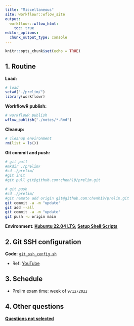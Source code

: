 ```yaml
---
title: "Miscellaneous"
site: workflowr::wflow_site
output:
  workflowr::wflow_html:
    toc: true
editor_options:
  chunk_output_type: console
---
```


```r
knitr::opts_chunk$set(echo = TRUE)
```

## 1. Routine

**Load:**

```r
# load
setwd("./prelim/")
library(workflowr)
```

**WorkflowR publish:**

```r
# workflowR publish
wflow_publish("./notes/*.Rmd")
```

**Cleanup:**

```r
# cleanup environment
rm(list = ls())
```

**Git commit and push:**

```bash
# git pull
#mkdir ./prelim/
#cd ./prelim/ 
#git init
#git pull git@github.com:chenh19/prelim.git

# git push
#cd ./prelim/
#git remote add origin git@github.com:chenh19/prelim.git
git commit -a -m "update"
git add --all
git commit -a -m "update"
git push -u origin main
```

**Environment: [Kubuntu 22.04 LTS](https://kubuntu.org/); [Setup Shell Scripts](https://github.com/chenh19/MyWorkspace)**

## 2. Git SSH configuration

**Code:** [```git_ssh_config.sh```](https://raw.githubusercontent.com/chenh19/rotation2/main/code/0_prepare/git_ssh_config.sh)  

- Ref: [YouTube](https://youtu.be/YnSMYgIybFU)

## 3. Schedule

- Prelim exam time: week of ```9/12/2022```

## 4. Other questions

[**Questions not selected**](https://chenh19.github.io/prelim/GGSB_questions_2022/questions_not_selected.html)

